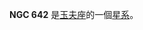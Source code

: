 {{NGCInfoBox|NGCID=NGC 642|發現者=約翰·弗里德里希·威廉·赫歇爾|發現日期=1834年9月27日|其他編號=ESO 413-14,MCG -5-5-3,VV 419|曆元=J2000.0|赤經=1時39分6.2秒
|赤緯=-29°54'55"|星座=玉夫座|星體=星系|星等=12.3|表面亮度=13|藍等=13}}

'''NGC 642''' 是[[玉夫座|玉夫座]]的一個[[星系|星系]]。

{{NGCReference|642}}
{{Catalogs|NGC=642}}